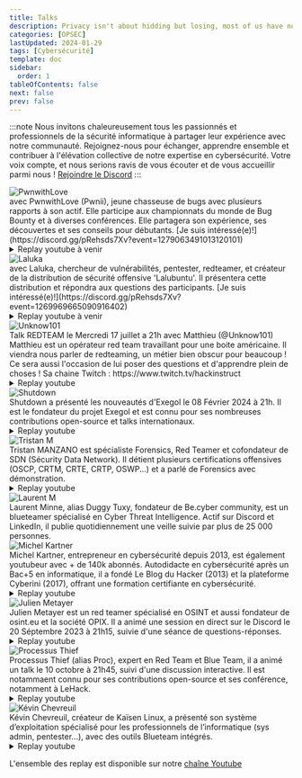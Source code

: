 ---
title: Talks
description: Privacy isn't about hidding but losing, most of us have nothing to hide but almost all of us have something to lose.
categories: [OPSEC]
lastUpdated: 2024-01-29
tags: [Cybersécurité]
template: doc
sidebar:
  order: 1
tableOfContents: false
next: false
prev: false
---


:::note
Nous invitons chaleureusement tous les passionnés et professionnels de la sécurité
informatique à partager leur expérience avec notre communauté. Rejoignez-nous
pour échanger, apprendre ensemble et contribuer à l'élévation collective de notre expertise
en cybersécurité. Votre voix compte, et nous serions ravis de vous écouter et de vous
accueillir parmi nous ! [Rejoindre le Discord](https://discord.gg/hacking-france)
:::

<SplitCard title="PwnwithLove - Bug Bounty" icon="laptop">
<img src="/pwnii.png" alt="PwnwithLove" />
<div class="content-wrapper">
<Badge text="Plannifié" variant="note" size="medium" />  
<b><span id="counterEvent2"></span></b> avec PwnwithLove (Pwnii), jeune chasseuse de bugs avec plusieurs rapports à son actif. Elle participe aux championnats du monde de Bug Bounty et à diverses conférences. Elle partagera son expérience, ses découvertes et ses conseils pour débutants.  
[Je suis intéressé(e)!](https://discord.gg/pRehsds7Xv?event=1279063491013120101)
    <details>
      <summary>Replay youtube à venir</summary>
    
    </details>
  </div>
</SplitCard>

<SplitCard title="Laluka - Lalubuntu The Friendly Offensive Distro" icon="laptop">
<img src="/laluka.jpg" alt="Laluka" />
<div class="content-wrapper">
<Badge text="Plannifié" variant="note" size="medium" />  
<b><span id="counterEvent"></span></b> avec Laluka, chercheur de vulnérabilités, pentester, redteamer, et créateur de la distribution de sécurité offensive 'Lalubuntu'. Il présentera cette distribution et répondra aux questions des participants.  
[Je suis intéressé(e)!](https://discord.gg/pRehsds7Xv?event=1269969665090916402)
    <details>
      <summary>Replay youtube à venir</summary>
    
    </details>
  </div>
</SplitCard>

<SplitCard title="Unknow101 - Red Team" icon="laptop">
  <img src="/unknown101.png" alt="Unknow101" />
  <div class="content-wrapper">
  <Badge text="TERMINÉ" variant="success" size="medium" />  
    Talk REDTEAM le Mercredi 17 juillet a 21h avec Matthieu (@Unknow101) 
    Matthieu est un opérateur red team travaillant pour une boite américaine. 
    Il viendra nous parler de redteaming, un métier bien obscur pour beaucoup ! 
    Ce sera aussi l'occasion de lui poser des questions et d'apprendre plein de choses !  
    Sa chaine Twitch : https://www.twitch.tv/hackinstruct  
    <details>
      <summary>Replay youtube</summary>

      https://www.youtube.com/watch?v=4QzCgT829aM
    
    </details>
  </div>
</SplitCard>


<SplitCard title="Shutdown - Présentation d'Exegol" icon="laptop">
<img src="/shutdown.jpg" alt="Shutdown" />
<div class="content-wrapper">
<Badge text="TERMINÉ" variant="success" size="medium" />  
Shutdown a présenté les
nouveautés d'Exegol le 08 Février 2024 à 21h. Il est le fondateur du projet Exegol et est connu pour ses nombreuses contributions open-source et talks internationaux.  
    <details>
      <summary>Replay youtube</summary>

      https://youtu.be/E8TAZ_J_H8s
    
    </details>
  </div>
</SplitCard>

<SplitCard title="Tristan M - Forensics" icon="laptop">
<img src="/tristantm.jpg" alt="Tristan M" />
<div class="content-wrapper">
<Badge text="TERMINÉ" variant="success" size="medium" />  
Tristan MANZANO est spécialiste Forensics, Red Teamer et cofondateur de SDN (Sécurity Data Network). Il
détient plusieurs certifications offensives (OSCP, CRTM, CRTE, CRTP, OSWP...) et a parlé de Forensics avec démonstration.  
    <details>
      <summary>Replay youtube</summary>

      https://youtu.be/garPG4nfjiA
    
    </details>
  </div>
</SplitCard>

<SplitCard title="Laurent M - Fondateur de Be.cyber" icon="laptop">
<img src="/laurentm.jpg" alt="Laurent M" />
<div class="content-wrapper">
<Badge text="TERMINÉ" variant="success" size="medium" />  
Laurent Minne, alias Duggy Tuxy, fondateur de Be.cyber community, est un blueteamer spécialisé en Cyber Threat
Intelligence. Actif sur Discord et LinkedIn, il publie quotidiennement une veille
suivie par plus de 25 000 personnes.
</div>
</SplitCard>

<SplitCard title="Michel Kartner - Cyberini" icon="laptop">
<img src="/michel-kartner.webp" alt="Michel Kartner" />
<div class="content-wrapper">
<Badge text="TERMINÉ" variant="success" size="medium" />  
Michel Kartner, entrepreneur en cybersécurité depuis 2013, est également youtubeur avec + de 140k abonnés. Autodidacte
en cybersécurité après un Bac+5 en informatique, il a fondé Le Blog du Hacker (2013)
et la plateforme Cyberini (2017), offrant une formation certifiante en cybersécurité.  
  <details>
    <summary>Replay youtube</summary>

    https://youtu.be/DTxc1ax_RZI
  
  </details>
</div>
</SplitCard>

<SplitCard title="Julien Metayer - OSINT" icon="laptop">
<img src="/julienm.jpg" alt="Julien Metayer" />
<div class="content-wrapper">
<Badge text="TERMINÉ" variant="success" size="medium" />  
Julien Metayer est un red teamer spécialisé en OSINT et aussi fondateur de osint.eu et la société OPIX. Il a animé une session en direct sur le Discord le 20 Séptembre 2023 à 21h15, suivie d'une séance de questions-réponses.  
  <details>
    <summary>Replay youtube</summary>

    https://youtu.be/7u7dXHmUYUo?si=jGZ2pcfTXiUcXEc8
  
  </details>
  </div>
</SplitCard>

<SplitCard title="Processus Thief - Blueteam" icon="laptop">
<img src="/proc.jpg" alt="Processus Thief" />
<div class="content-wrapper">
<Badge text="TERMINÉ" variant="success" size="medium" />  
Processus Thief (alias Proc), expert en Red Team et Blue Team, il a animé un talk le 10 octobre à 21h45, suivi
d'une discussion interactive. Il est notammaent connu pour ses contributions open-source et ses conférence, notamment à LeHack.  
  <details>
    <summary>Replay youtube</summary>

    https://youtube.com/watch?v=DAD7H5sSNcs
  
  </details>
  </div>
</SplitCard>

<SplitCard title="Kévin Chevreuil - Présentation de Kaisen Linux" icon="laptop">
<img src="/kevinc.jpg" alt="Kévin Chevreuil" />
<div class="content-wrapper">
<Badge text="TERMINÉ" variant="success" size="medium" />  
Kévin Chevreuil, créateur de Kaïsen Linux, a présenté son système d’exploitation spécialisé pour les professionnels
de l’informatique (sys admin, pentester...), avec des outils Blueteam intégrés.  
  <details>
    <summary>Replay youtube</summary>

    https://youtu.be/jfQepRcmhlQ
  
  </details>
  </div>
</SplitCard>

L'ensemble des replay est disponible sur notre [chaîne Youtube](https://https://www.youtube.com/@FrozenKwa)